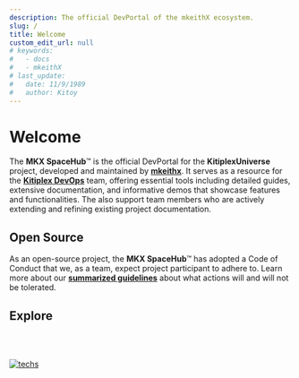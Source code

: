 ```yaml
---
description: The official DevPortal of the mkeithX ecosystem.
slug: /
title: Welcome
custom_edit_url: null
# keywords:
#   - docs
#   - mkeithX
# last_update:
#   date: 11/9/1989
#   author: Kitoy
---
```







# Welcome

<!-- <KeywordBanner className="logoBadge"/> -->

<!-- The **MKX SpaceHub**™ is the official DevPortal developed and maintained by [**mkeithx**](https://github.com/mkeithx). It serves as a central hub for the [**Kitiplex**](https://github.com/kitiplex/) DevOps team, providing a comprehensive range of resources. This includes detailed guides, extensive documentation, and informative demos. It also features the latest updates and upcoming developments, ensuring that the team has access to current and relevant information to support their work effectively. -->

The **MKX SpaceHub**™ is the official DevPortal for the **KitiplexUniverse** project, developed and maintained by [**mkeithx**](https://github.com/mkeithx). It serves as a resource for the [**Kitiplex DevOps**](https://github.com/kitiplex/) team, offering essential tools including detailed guides, extensive documentation, and informative demos that showcase features and functionalities. The also support team members who are actively extending and refining existing project documentation.

<!-- Articles and content on this website are from trusted sources and uses AI to enhance both the quality and relevance of the information. -->

<!-- It serves as a central hub for the Kitiplex DevOps team, offering detailed guides, extensive documentation, and informative demos. The SpaceHub™ keeps the team informed with the latest updates and upcoming developments, while also supporting individual contributions by enhancing the existing Kitiplex documentation framework. -->

<!-- <KeywordBanner className="logoBadge"/> -->

## Open Source

As an open-source project, the **MKX SpaceHub**™ has adopted a Code of Conduct that we, as a team, expect project participant to adhere to. Learn more about our [**summarized guidelines**](/community/contributing) about what actions will and will not be tolerated.

<!-- promotes transparency and collaboration by allowing anyone to view, use, and contribute to its development. Learn more about  -->

<!-- As an open-source project encourages transparency and collaboration by allowing anyone to view, use, and contribute to its development. **MKX SpaceHub**™ is built with [Docusaurus](https://docusaurus.io/) and powered by [Cloudflare](https://developers.cloudflare.com/pages) along with awesome plugins and various [open-source resources](/community). Open-source project and  -->

## Explore

<QuickStartCardRow />



<!-- ## Stats

| Build                                                                                                                                                | Deploy                                                                                                                                     | Website                                                                                                                                       |
| ---------------------------------------------------------------------------------------------------------------------------------------------------- | ------------------------------------------------------------------------------------------------------------------------------------------ | --------------------------------------------------------------------------------------------------------------------------------------------- |
| ![Wf](https://img.shields.io/github/actions/workflow/status/mkeithx/mkeithx.github.io/pages-deployment.yml?style=for-the-badge&logo=npm&label=build) | ![Preview](<https://img.shields.io/github/deployments/mkeithx/mkeithx.github.io/mkeithx%20(Preview)?style=for-the-badge&label=Prev>)       | ![Gh](https://img.shields.io/website?url=https%3A%2F%2Fmkeithx.github.io%2F&style=for-the-badge&logo=Github&label=GH)                         |
|                                                                                                                                                      | ![Production](<https://img.shields.io/github/deployments/mkeithx/mkeithx.github.io/mkeithx%20(Production)?style=for-the-badge&label=Prod>) | ![WebsiteCloudflare](https://img.shields.io/website?url=https%3A%2F%2Fmkeithx.pages.dev&style=for-the-badge&logo=Cloudflare%20pages&label=CF) | -->

<br></br>

<p align="center">

[![techs](https://skillicons.dev/icons?i=react,github,js,cloudflare,py,ts,vscode,md,html,css,anaconda&perline=20)](#explore)

</p>

<!-- Welcome to [**MKX SpaceHub**](#)™ my official Dev Website where I showcase my work, project documentation, guides, and gists for IT professionals, along with my personal interests. This also serves as a milestone towards mastering technical writing and front-end technologies such [**React**](https://react.dev/) and [**TypeScript**](https://www.typescriptlang.org/). -->

<!-- This project was first committed to **[GitHub](https://github.com/)** in January 2024 and made public two months later. Since then, I'm actively working to improve and add new features to make it better. -->

<!-- <div>
<div class="card">
  <div class="card__header">
    <div class="avatar">
      <img
        class="avatar__photo avatar__photo--lg"
        src="/img/logo/logo-rnd-x.png"
      />
      <div class="avatar__intro">
        <div class="avatar__name">Test Title</div>
        <small class="avatar__subtitle">Epic subtitle for testing</small>
      </div>
    </div>
  </div>
</div>
<div class="card">
  <div class="card__header">
    <div class="avatar">
      <img
        class="avatar__photo avatar__photo--lg"
        src="/img/logo/logo-rnd-yel.png"
      />
      <div class="avatar__intro">
        <div class="avatar__name">Test Title</div>
        <small class="avatar__subtitle">Epic subtitle for testing</small>
      </div>
    </div>
  </div>
</div>
</div> -->

<!-- ## What's Inside?


Discover [docs](/docs/repo) from some of my projects, including [guides and workarounds](/docs/devops/guides-and-workarounds). Additionally, you'll find articles covering fascinating topics about the universe. Ranging from our very own solar system, facts about celestial mechanics, some influential figures in physics, astronomy, and space exploration, and beyond. [Learn more](../cosmos/). -->

<!-- In addition, content accuracy is maintained by citing trusted sources such as [NASA](https://www.nasa.gov/), [Wikipedia](https://www.wikipedia.org/), and other [resources](/community). -->

<!--
I use [VSCode](https://code.visualstudio.com/) to build this website along with helpful plugins and various [open-source resources](/community). While the main configuration may seem intricate, it aims to optimize the framework's performance. Learn [more](/docs/configuration).

<!--
<BrowserWindow>

This website is made possible with the following tools and technologies:


[![vscode](https://skillicons.dev/icons?i=vscode)](https://code.visualstudio.com/)
[![React](https://skillicons.dev/icons?i=react)](https://git-scm.com/downloads)
[![Js](https://skillicons.dev/icons?i=javascript)](https://git-scm.com/downloads)
[![Ts](https://skillicons.dev/icons?i=typescript)](https://git-scm.com/downloads)
[![Git](https://skillicons.dev/icons?i=git)](https://git-scm.com/downloads)
[![Python](https://skillicons.dev/icons?i=python)](https://www.python.org/downloads/)


While the main configuration may seem intricate, it aims to optimize the framework's performance. Learn [more](/docs/configuration).


</BrowserWindow> -->

<!--

![WebsiteCloudflare](https://img.shields.io/website?url=https%3A%2F%2Fmkeithx.pages.dev&style=for-the-badge&logo=Cloudflare%20pages&label=Cloudflare)
![GitHub deployments](https://img.shields.io/github/deployments/mkeithx/mkeithx.github.io/github-pages?style=for-the-badge&label=Build)
![Issues](https://img.shields.io/github/issues/mkeithx/mkeithx.github.io?style=for-the-badge&label=Issues)
![Pull Requests](https://img.shields.io/github/issues-pr/mkeithx/mkeithx.github.io?style=for-the-badge&label=PR) -->

<!-- :::tip[important]
While this website is still a work in progress, I'm actively working to improve and add new features to make it better.
:::

## Reports
If you find bugs, inconsistencies, or if you would like to request a new feature, please feel free to do so. [Learn more](/community/contributing#issues).  -->
